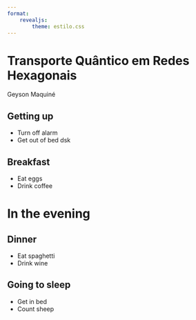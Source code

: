 ```yaml
---
format: 
    revealjs:
        theme: estilo.css
---
```


# Transporte Quântico em Redes Hexagonais
Geyson Maquiné 

## Getting up

- Turn off alarm
- Get out of bed dsk

## Breakfast

- Eat eggs
- Drink coffee

# In the evening

## Dinner

- Eat spaghetti
- Drink wine

## Going to sleep

- Get in bed
- Count sheep